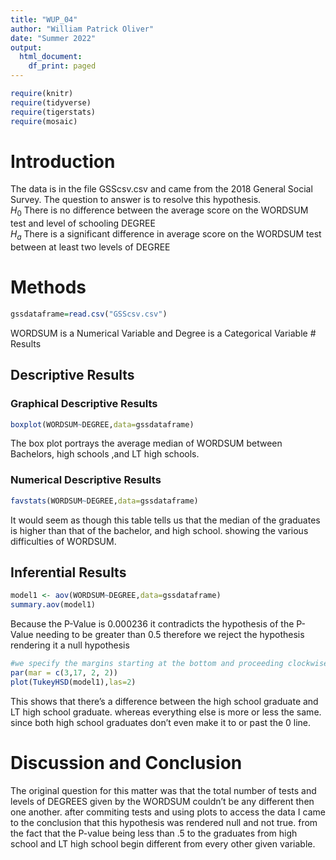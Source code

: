 ```yaml
---
title: "WUP_04"
author: "William Patrick Oliver"
date: "Summer 2022"
output:
  html_document:
    df_print: paged
---
```


```r
require(knitr)
require(tidyverse)
require(tigerstats)
require(mosaic)
```

# Introduction

<!--In this section you explain what you are trying to show.  Where did the data come from?  What is the research or other question you are trying to answer?!-->

The data is in the file GSScsv.csv and came from the 2018 General Social Survey.  The question to answer is to resolve this hypothesis.  
$H_0$ There is no difference between the average score on the WORDSUM test and level of schooling DEGREE  
$H_a$ There is a significant difference in average score on the WORDSUM test between at least two levels of DEGREE  

# Methods

<!--Decide on your methods:  use "variable analysis" or other appropriate descriptors.  Make sure to choose at least one graphical method and at least one numerical method.!-->

```r
gssdataframe=read.csv("GSScsv.csv")
```
WORDSUM is a Numerical Variable and Degree is a Categorical Variable
# Results

<!--Divide this section into two sub-sections:  One for your descriptive  results and one for your inferential results.!-->

## Descriptive Results

### Graphical Descriptive Results

<!--Graphical results here.  Make sure to show your code.  Provide appropriate labels for axes, giving units if possible, and provide a good title for the graph, too.  Use the graphical results to describe the patterns if any that exist in the data as focused toward the research question!-->

```r
boxplot(WORDSUM~DEGREE,data=gssdataframe)
```

The box plot portrays the average median of WORDSUM between Bachelors, high schools ,and LT high schools.  

### Numerical Descriptive Results

<!--Numerical results go here. Use the numerical results to describe the patterns if any that exist in the data as focused toward the research question!-->

```r
favstats(WORDSUM~DEGREE,data=gssdataframe)
```

It would seem as though this table tells us that the median of the graduates is higher than that of the bachelor, and high school. showing the various difficulties of WORDSUM.    

## Inferential Results

<!--State hypothesis clearly.  Make sure your discussion of the inferential test covers all the aspects that the test output produces, such as test statistic, p-value etc.  Make a decision about the null hypothesis, explain the assumptions on which the selected test/procedure was based, and why the chosen procedure satisfys the assumptions and is appropriate to answer the research question!-->

```r
model1 <- aov(WORDSUM~DEGREE,data=gssdataframe)
summary.aov(model1)
```
Because the P-Value is 0.000236 it contradicts the hypothesis of the P-Value needing to be greater than 0.5 therefore we reject the hypothesis rendering it a null hypothesis  

```r
#we specify the margins starting at the bottom and proceeding clockwise - thus 8.7 is the left side margin to hold the names of the factors
par(mar = c(3,17, 2, 2))
plot(TukeyHSD(model1),las=2)
```

This shows that there's a difference between the high school graduate and LT high school graduate. whereas everything else is more or less the same. since both high school graduates don't even make it to or past the 0 line.    

# Discussion and Conclusion

<!--Discussion and conclusion here.  If you found a relationship be sure to consider whether the relationship occurs because one of the variavbles causes the other, or whether they perhasps are related for some other reason.  Watch the chapter 6 videos from the GeorgeTown videos collection.!-->

The original question for this matter was that the total number of tests and levels of DEGREES given by the WORDSUM couldn't be any different then one another. after commiting tests and using plots to access the data I came to the conclusion that this hypothesis was rendered null and not true. from the fact that the P-value being less than .5 to the graduates from high school and LT high school begin different from every other given variable.  


